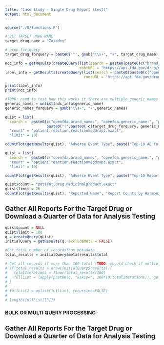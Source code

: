 ```yaml
---
title: "Case Study - Single Drug Report (test)"
output: html_document
---
```

```r
source("./R/functions.R")
```

```r
# SET TARGET DRUG NAME
target_drug_name = "Zoladex"
```


```r
# prep for query
target_drug_forquery = paste0('"', gsub("\\s+", "+", target_drug_name), '"')

ndc_info = getResults(createQuery(list(search = paste0(paste0(c("brand_name:", "generic_name:"), target_drug_forquery), collapse = "+")), 
                                  rootURL = "https://api.fda.gov/drug/ndc.json?"))
label_info = getResults(createQuery(list(search = paste0(paste0(c("openfda.brand_name:", "openfda.generic_name:"), target_drug_forquery), collapse = "+")), 
                                    rootURL = "https://api.fda.gov/drug/label.json?"))

print(label_info)
print(ndc_info)

```

```r
#TODO: need to test how this works it there are multiple generic names not sure what the response will be shaped like
generic_names = unlist(ndc_info$generic_name)
generic_names_forquery = gsub("\\s+", "+",generic_names)
```

```r
qList = list(
  search =  paste0(c("openfda.brand_name:", "openfda.generic_name:", "patient.drug.medicinalproduct:"), 
                   paste0("(",paste0( c(target_drug_forquery, generic_names_forquery), collapse = "+"), ")"), collapse = "+"),
  "count" = "patient.reaction.reactionmeddrapt.exact", 
  "limit" = 10)

countPlot(getResults(qList), "Adverse Event Type", paste("Top-10 AE for Reports with", paste(c(target_drug_name, generic_names), collapse = " or ")))
```

```r
qList = list(
  search =  paste0(c("openfda.brand_name:", "openfda.generic_name:", "patient.drug.medicinalproduct:"),target_drug_forquery , collapse = "+"),
  "count" = "patient.reaction.reactionmeddrapt.exact", 
  "limit" = 10)

countPlot(getResults(qList), "Adverse Event Type", paste("Top-10 Reported AE for Reports with", target_drug_name))
```



```r
qList$count = "patient.drug.medicinalproduct.exact"
qList$limit = 20
countPlot(getResults(qList), "Reported Name", "Report Counts by Harmonized Generic Name")
```


## Gather All Reports For the Target Drug or Download a Quarter of Data for Analysis Testing 
```r
qList$count = NULL
qList$limit = 100
q = createQuery(qList)
initialQuery = getResults(q, excludeMeta = FALSE)

#Get total number of recordsfrom metadata
total_results = initialQuery$meta$results$total

# Get all records if more than 100 total (TODO: should check if mutliple connections are possible and run in parallel or use source code to change limits)
# if(total_results > nrow(initialQuery$results)){
#   totalIterations = floor(total_results/100)
#   fullList = lapply(paste0(q, "&skip=", 100*(0:totalIterations)), getResults) # first 100 is redundant with initial query, should update in future
# }
# 
# fullList2 = unlist(fullList, recursive=FALSE)
# 
# length(fullList[[3]])

```


### BULK OR MULTI QUERY PROCESSING
## Gather All Reports For the Target Drug or Download a Quarter of Data for Analysis Testing 







